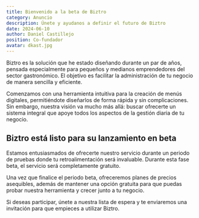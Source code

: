 ```yaml
---
title: Bienvenido a la beta de Biztro
category: Anuncio
description: Únete y ayudanos a definir el futuro de Biztro
date: 2024-06-10
author: Daniel Castillejo
position: Co-fundador
avatar: dkast.jpg
---
```


Biztro es la solución que he estado diseñando durante un par de años, pensada especialmente para pequeños y medianos emprendedores del sector gastronómico.
El objetivo es facilitar la administración de tu negocio de manera sencilla y eficiente.

Comenzamos con una herramienta intuitiva para la creación de menús digitales, permitiéndote diseñarlos de forma rápida y sin complicaciones.
Sin embargo, nuestra visión va mucho más allá: buscar ofrecerte un sistema integral que apoye todos los aspectos de la gestión diaria de tu negocio.

## Biztro está listo para su lanzamiento en beta

Estamos entusiasmados de ofrecerte nuestro servicio durante un periodo de pruebas donde tu retroalimentación será invaluable.
Durante esta fase beta, el servicio será completamente gratuito.

Una vez que finalice el periodo beta, ofreceremos planes de precios asequibles, además de mantener una opción gratuita
para que puedas probar nuestra herramienta y crecer junto a tu negocio.

Si deseas participar, únete a nuestra lista de espera y te enviaremos una invitación para que empieces a utilizar Biztro.
